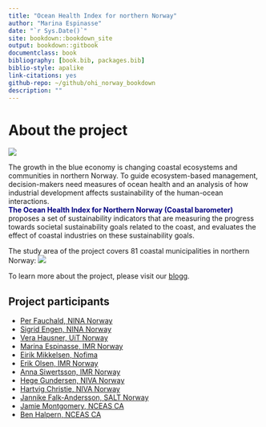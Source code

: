```yaml
--- 
title: "Ocean Health Index for northern Norway"
author: "Marina Espinasse"
date: "`r Sys.Date()`"
site: bookdown::bookdown_site
output: bookdown::gitbook
documentclass: book
bibliography: [book.bib, packages.bib]
biblio-style: apalike
link-citations: yes
github-repo: ~/github/ohi_norway_bookdown
description: ""
---
```


# About the project {-}
![](/Users/marinaespinasse/github/ohi_norway_bookdown/pics/1553426042711.JPEG)

The growth in the blue economy is changing coastal ecosystems and communities in northern Norway. To guide ecosystem-based management, decision-makers need measures of ocean health and an analysis of how industrial development affects sustainability of the human-ocean interactions.  
<span style="color:navy">**The Ocean Health Index for Northern Norway (Coastal barometer)**</span> proposes  a set of sustainability indicators that are measuring 
the progress towards societal sustainability goals related to the coast, and evaluates the effect of coastal industries on these sustainability goals.

The study area of the project covers 81 coastal municipalities in northern Norway:
</center>
![](/Users/marinaespinasse/github/ohi_norway_bookdown/pics/municipalities_map_labelled.jpg)
</center>

To learn more about the project, please visit our [blogg](https://markdownmonster.west-wind.com/docs/_4xs10gaui.htm). 

## Project participants {-}

* [Per Fauchald, NINA Norway](https://www.nina.no/Kontakt/Ansatte/Ansattinformasjon.aspx?AnsattID=18021)
* [Sigrid Engen, NINA Norway](https://www.nina.no/Kontakt/Ansatte/Ansattinformasjon.aspx?AnsattID=14971)
* [Vera Hausner, UiT Norway](https://en.uit.no/ansatte/person?p_document_id=41154)
* [Marina Espinasse, IMR Norway](https://github.com/marinaesp)
* [Eirik Mikkelsen, Nofima](https://nofima.no/en/employee/eirik-mikkelsen/)
* [Erik Olsen, IMR Norway](https://www.hi.no/hi/om-oss/ansatte/erik-olsen)
* [Anna Siwertsson, IMR Norway](https://www.hi.no/hi/om-oss/ansatte/anna-siwertsson)
* [Hege Gundersen, NIVA Norway](https://www.niva.no/Ansatte/hege-gundersen)
* [Hartvig Christie, NIVA Norway](https://scholar.google.no/citations?user=WlAVdFEAAAAJ&hl=en)
* [Jannike Falk-Andersson, SALT Norway](https://salt.nu/en/about-salt/salt-sailors/#Jannike_Falk-Andersson)
* [Jamie Montgomery, NCEAS CA](https://www.jamiecmontgomery.com)
* [Ben Halpern, NCEAS CA](https://www.nceas.ucsb.edu/ben-halpern-director-nceas)
